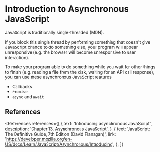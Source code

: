 
# Introduction to Asynchronous JavaScript

JavaScript is traditionally single-threaded (MDN).

If you block this single thread by performing something that doesn't give JavaScript chance to do something else, your program will appear unresponsive (e.g. the browser will become unresponsive to user interaction).

To make your program able to do something while you wait for other things to finish (e.g. reading a file from the disk, waiting for an API call response), you can use these asynchronous JavaScript features:

- Callbacks
- `Promise`
- `async` and `await`

## References

<References
  references={[
    {
      text: 'Introducing asynchronous JavaScript',
      description: 'Chapter 13. Asynchronous JavaScript',
    },
    {
      text: 'JavaScript: The Definitive Guide, 7th Edition (David Flanagan)',
      link: 'https://developer.mozilla.org/en-US/docs/Learn/JavaScript/Asynchronous/Introducing',
    },
  ]}
></References>

